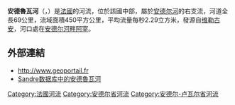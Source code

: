 {{noteTA
|G1=法国地名
|G2=单位
}}
{{Infobox river
  | name              = 安德魯瓦河
  | native_name       = Indrois
  | image             = Montresor02.jpg
  | image_caption     = 流经[[蒙特雷索尔|蒙特雷索尔]]的安德魯瓦河
  | source1_location  = [[维勒古安|维勒古安]]
  | source1_coordinates= {{coord|47|00|00|N|01|21|06|E}}
  | mouth_location    = [[安德尔河|安德尔河]]
  | mouth_coordinates = {{coord|47|12|37|N|00|56|49|E|display=inline,title}}
  | progression       = {{RIndre}}
  | subdivision_type1 = [[世界政區索引|国家]]
  | subdivision_name1 = {{FR}}
  | length            = {{convert|59.5|km|mi|abbr=on}}
  | source1_elevation = {{convert|180|m|ft|abbr=on}}
  | mouth_elevation   = {{convert|62|m|ft|abbr=on}}
  | discharge1_avg    = {{convert|2.29|m3/s|cuft/s|abbr=on}}
  | basin_size        = {{convert|450|km2|sqmi|abbr=on}}
}}
'''安德魯瓦河'''（{{lang-fr|Indrois}}，{{IPA-fr|ɛ̃dʁwa}}）是[[法國|法國]]的河流，位於該國中部，屬於[[安德尔河|安德尔河]]的右支流，河道全長69公里，流域面積450平方公里，平均流量每秒2.29立方米，發源自[[维勒古安|维勒古安]]，河口處在[[安德尔河畔阿宰|安德尔河畔阿宰]]。

==外部連結==
*http://www.geoportail.fr {{Wayback|url=http://www.geoportail.fr/ |date=20101215171356 }}
*[http://sandre.eaufrance.fr/app/chainage/courdo/htm/K74-030-.php?cg=K74-030- Sandre数据库中的安德魯瓦河]

{{France-geo-stub}}
[[Category:法國河流|Category:法國河流]]
[[Category:安德尔省河流|Category:安德尔省河流]]
[[Category:安德尔-卢瓦尔省河流|Category:安德尔-卢瓦尔省河流]]